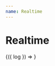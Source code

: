 ```yaml
---
name: Realtime
---
```



# Realtime
<Playground>
  <RealTime>
    {({ log }) => <ReactAnsi
      log={log}
      bodyStyle={{ maxHeight: 300, overflowY: 'auto' }}
      autoScroll
    />}
  </RealTime>
</Playground>